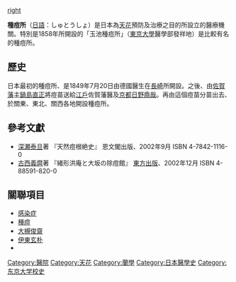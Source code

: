 [[file:Sagalibdb_06000028_shutō-no-zu.jpg|right]]

'''種痘所'''（[[日語|日語]]：しゅとうしょ）是日本為[[天花|天花]]預防及治療之目的所設立的醫療機關。特別是1858年所開設的「玉池種痘所」（[[東京大學|東京大學]]醫學部發祥地）是比較有名的種痘所。

==歷史==
日本最初的種痘所、是1849年7月20日由德國醫生{{link-de|奧圖·高特列·莫你克|Otto Gottlieb Mohnike}}在[[长崎市|長崎]]所開設。之後、由[[佐賀藩|佐賀藩]]主[[鍋島直正|鍋島直正]]將痘苗送給[[江戶|江戶]]佐賀藩醫及[[京都|京都]][[日野鼎哉|日野鼎哉]]。再由這個痘苗分苗出去、於關東、東北、關西各地開設種痘所。

==參考文獻==
{{refbegin}}
* [[深瀬泰旦|深瀬泰旦]]著 『天然痘根絶史』 恩文閣出版、2002年9月 ISBN 4-7842-1116-0
* [[古西義麿|古西義麿]]著 『緒形洪庵と大坂の除痘館』 [[東方出版|東方出版]]、2002年12月 ISBN 4-88591-820-0
{{refend}}

==關聯項目==
{{refbegin|2}}
*[[感染症|感染症]]
*[[種痘|種痘]]
*[[大槻俊齋|大槻俊齋]]
*[[伊東玄朴|伊東玄朴]]
*{{link-ja|三宅秀|三宅秀}}
{{refend}}

{{東京大學源流與前身諸機關|state=collapsed}}

[[Category:醫院|Category:醫院]]
[[Category:天花|Category:天花]]
[[Category:蘭學|Category:蘭學]]
[[Category:日本醫學史|Category:日本醫學史]]
[[Category:东京大学校史|Category:东京大学校史]]